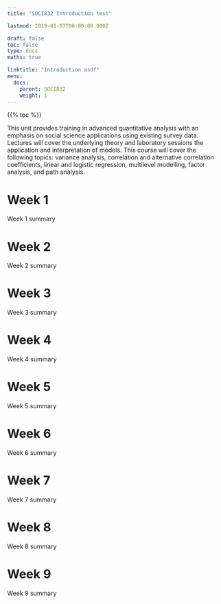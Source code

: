 ```yaml
---
title: "SOCI832 Introduction test"

lastmod: 2019-01-07T00:00:00.000Z

draft: false
toc: false
type: docs
maths: true

linktitle: "Introduction asdf"
menu:
  docs:
    parent: SOCI832
    weight: 1
---
```


{{% toc %}}

This unit provides training in advanced quantitative analysis with an emphasis on social science applications using existing survey data. Lectures will cover the underlying theory and laboratory sessions the application and interpretation of models. This course will cover the following topics: variance analysis, correlation and alternative correlation coefficients, linear and logistic regression, multilevel modelling, factor analysis, and path analysis.

# Week 1

Week 1 summary

# Week 2

Week 2 summary

# Week 3

Week 3 summary

# Week 4

Week 4 summary

# Week 5

Week 5 summary

# Week 6

Week 6 summary

# Week 7

Week 7 summary

# Week 8

Week 8 summary

# Week 9

Week 9 summary
